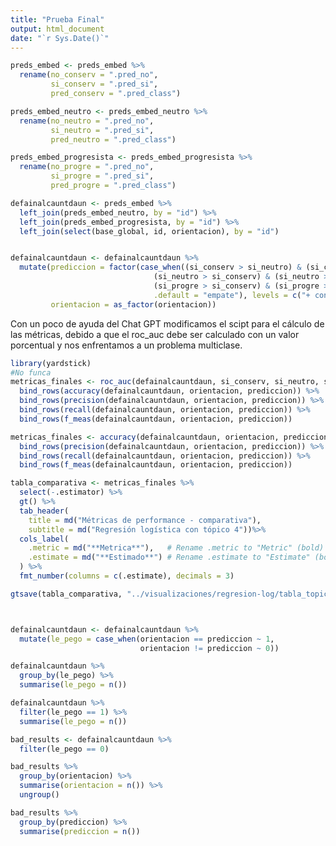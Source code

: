 ```yaml
---
title: "Prueba Final"
output: html_document
date: "`r Sys.Date()`"
---
```


```r
preds_embed <- preds_embed %>% 
  rename(no_conserv = ".pred_no",
         si_conserv = ".pred_si",
         pred_conserv = ".pred_class")

preds_embed_neutro <- preds_embed_neutro %>% 
  rename(no_neutro = ".pred_no",
         si_neutro = ".pred_si",
         pred_neutro = ".pred_class")

preds_embed_progresista <- preds_embed_progresista %>% 
  rename(no_progre = ".pred_no",
         si_progre = ".pred_si",
         pred_progre = ".pred_class")

defainalcauntdaun <- preds_embed %>% 
  left_join(preds_embed_neutro, by = "id") %>% 
  left_join(preds_embed_progresista, by = "id") %>% 
  left_join(select(base_global, id, orientacion), by = "id")


defainalcauntdaun <- defainalcauntdaun %>% 
  mutate(prediccion = factor(case_when((si_conserv > si_neutro) & (si_conserv > si_progre) ~ "+ conservador",
                                (si_neutro > si_conserv) & (si_neutro > si_progre) ~ "neutro",
                                (si_progre > si_conserv) & (si_progre > si_neutro) ~ "+ progresista",
                                .default = "empate"), levels = c("+ conservador", "neutro", "+ progresista")),
         orientacion = as_factor(orientacion))
```


Con un poco de ayuda del Chat GPT modificamos el scipt para el cálculo de las métricas, debido a que el roc_auc debe ser calculado con un valor porcentual y nos enfrentamos a un problema multiclase.
```r
library(yardstick)
#No funca
metricas_finales <- roc_auc(defainalcauntdaun, si_conserv, si_neutro, si_progre, truth = orientacion) %>%
  bind_rows(accuracy(defainalcauntdaun, orientacion, prediccion)) %>%
  bind_rows(precision(defainalcauntdaun, orientacion, prediccion)) %>%
  bind_rows(recall(defainalcauntdaun, orientacion, prediccion)) %>%
  bind_rows(f_meas(defainalcauntdaun, orientacion, prediccion))

metricas_finales <- accuracy(defainalcauntdaun, orientacion, prediccion) %>%
  bind_rows(precision(defainalcauntdaun, orientacion, prediccion)) %>%
  bind_rows(recall(defainalcauntdaun, orientacion, prediccion)) %>%
  bind_rows(f_meas(defainalcauntdaun, orientacion, prediccion))

tabla_comparativa <- metricas_finales %>% 
  select(-.estimator) %>% 
  gt() %>% 
  tab_header(
    title = md("Métricas de performance - comparativa"),  
    subtitle = md("Regresión logística con tópico 4"))%>%
  cols_label(
    .metric = md("**Metrica**"),   # Rename .metric to "Metric" (bold)
    .estimate = md("**Estimado**") # Rename .estimate to "Estimate" (bold)
  ) %>%
  fmt_number(columns = c(.estimate), decimals = 3) 

gtsave(tabla_comparativa, "../visualizaciones/regresion-log/tabla_topico4_comparativa.png")



defainalcauntdaun <- defainalcauntdaun %>% 
  mutate(le_pego = case_when(orientacion == prediccion ~ 1,
                             orientacion != prediccion ~ 0))

defainalcauntdaun %>% 
  group_by(le_pego) %>% 
  summarise(le_pego = n())

defainalcauntdaun %>% 
  filter(le_pego == 1) %>% 
  summarise(le_pego = n())

bad_results <- defainalcauntdaun %>% 
  filter(le_pego == 0)

bad_results %>% 
  group_by(orientacion) %>% 
  summarise(orientacion = n()) %>% 
  ungroup()

bad_results %>% 
  group_by(prediccion) %>% 
  summarise(prediccion = n())
```




